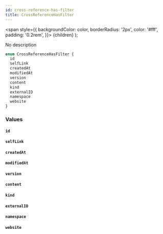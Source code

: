 ```yaml
---
id: cross-reference-has-filter
title: CrossReferenceHasFilter
---
```


<span
style={{
      backgroundColor: color,
      borderRadius: '2px',
      color: '#fff',
      padding: '0.2rem',
    }}>
{children}
</span>
);

No description

```graphql
enum CrossReferenceHasFilter {
  id
  selfLink
  createdAt
  modifiedAt
  version
  content
  kind
  externalID
  namespace
  website
}
```

### Values

#### `id`

#### `selfLink`

#### `createdAt`

#### `modifiedAt`

#### `version`

#### `content`

#### `kind`

#### `externalID`

#### `namespace`

#### `website`

